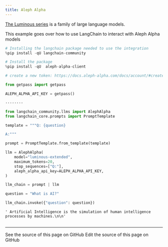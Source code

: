 ```yaml
---
title: Aleph Alpha
---
```


[The Luminous series](https://docs.aleph-alpha.com/docs/category/luminous/) is a family of large language models.

This example goes over how to use LangChain to interact with Aleph Alpha models

```python
# Installing the langchain package needed to use the integration
%pip install -qU langchain-community
```

```python
# Install the package
%pip install -qU  aleph-alpha-client
```

```python
# create a new token: https://docs.aleph-alpha.com/docs/account/#create-a-new-token

from getpass import getpass

ALEPH_ALPHA_API_KEY = getpass()
```

```output
········
```

```python
from langchain_community.llms import AlephAlpha
from langchain_core.prompts import PromptTemplate
```

```python
template = """Q: {question}

A:"""

prompt = PromptTemplate.from_template(template)
```

```python
llm = AlephAlpha(
    model="luminous-extended",
    maximum_tokens=20,
    stop_sequences=["Q:"],
    aleph_alpha_api_key=ALEPH_ALPHA_API_KEY,
)
```

```python
llm_chain = prompt | llm
```

```python
question = "What is AI?"

llm_chain.invoke({"question": question})
```

```output
' Artificial Intelligence is the simulation of human intelligence processes by machines.\n\n'
```

```python

```

---

<CardGroup cols={2}>
  <Card title="View Source" icon="eye" href="https://github.com/langchain-ai/docs/blob/main/src/oss/python/integrations/llms/aleph_alpha.mdx">
    See the source of this page on GitHub
  </Card>
  <Card title="Edit Source" icon="pen-to-square" href="https://github.com/langchain-ai/docs/edit/main/src/oss/python/integrations/llms/aleph_alpha.mdx">
    Edit the source of this page on GitHub
  </Card>
</CardGroup>
